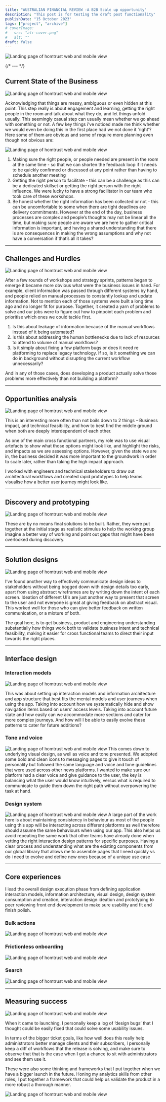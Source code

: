 ```yaml
---
title: "AUSTRALIAN FINANCIAL REVIEW -A B2B Scale up opportunity"
description: "This post is for testing the draft post functionality"
publishDate: "15 October 2023"
tags: ["project", "archive"]
# coverImage:
#   src: "afr-cover.png"
#   alt: ""
draft: false
---
```


![Landing page of homtrust web and mobile view](./afr-cover.png)

{/* --- */}

## Current State of the Business

![Landing page of homtrust web and mobile view](./afr-blueprint.png)

Acknowledging that things are messy, ambiguous or even hidden at this point. This step really is about engagement and learning, getting the right people in the room and talk about what they do, and let things unfold usually. This seemingly casual step can usually mean whether we go ahead with something or not. A few key things i’ve noticed made me think whether we would even be doing this in the first place had we not done it ‘right’? Here some of them are obvious and some of require more planning even though not obvious are:

![Landing page of homtrust web and mobile view](./afr-research.png)

1. Making sure the right people, or people needed are present in the room at the same time - so that we can shorten the feedback loop if it needs to be quickly confirmed or discussed at any point rather than having to schedule another meeting
2. Getting the right person to facilitate - this can be a challenge as this can be a dedicated skillset or getting the right person with the right influence. We were lucky to have a strong facilitator in our team who took care of these workshops.
3. Be honest whether the right information has been collected or not - this can be uncomfortable to some when there are tight deadlines are delivery commitments. However at the end of the day, business processes are complex and people’s thoughts may not be linear all the time, but making sure people are aware we are here to gather critical information is important, and having a shared understanding that there is are consequences in making the wrong assumptions and why not have a conversation if that’s all it takes?

---

## Challenges and Hurdles

![Landing page of homtrust web and mobile view](./afr-problems.png)

After a few rounds of workshops and strategy sprints, patterns began to emerge it became more obvious what were the business issues in hand. For example, client information was passed through different systems by hand, and people relied on manual processes to constantly lookup and update information. Not to mention each of those systems were built a long time ago and no longer fit for purpose. Together, it created a yarn of problems to solve and our jobs were to figure out how to pinpoint each problem and prioritise which ones we could tackle first.

1. Is this about leakage of information because of the manual workflows instead of it being automated?
2. Is this about addressing the human bottlenecks due to lack of resources to attend to volume of manual workflows?
3. Is it simply about fixing a few platform bugs or does it need re platforming to replace legacy technology. If so, is it something we can do in background without disrupting the current workflow unnecessarily?

And in any of those cases, does developing a product actually solve those problems more effectively than not building a platform?

---

## Opportunities analysis

![Landing page of homtrust web and mobile view](./afr-opportunities.png)

This is an interesting more often than not boils down to 2 things – Business impact, and technical feasibility, and how to best find the middle ground when both are deeply interdependent of each other.

As one of the main cross functional partners, my role was to use visual artefacts to show what those options might look like, and highlight the risks, and impacts as we are assessing options. However, given the state we are in, the business decided it was more important to the groundwork in order to scale later, rather than taking the high impact approach.

I worked with engineers and technical stakeholders to draw out architectural workflows and created rapid prototypes to help teams visualise how a better user journey might look like.

---

## Discovery and prototyping

![Landing page of homtrust web and mobile view](./afr-prototype.png)

These are by no means final solutions to be built. Rather, they were put together at the initial stage as realistic stimulus to help the working group imagine a better way of working and point out gaps that might have been overlooked during discovery.

---

## Solution designs

![Landing page of homtrust web and mobile view](./afr-whiteboarding.png)

I’ve found another way to effectively communicate design ideas to stakeholders without being bogged down with design details too early, apart from using abstract wireframes are by writing down the intent of each screen. Ideation of different UI’s are just another way to present that screen to the user and not everyone is great at giving feedback on abstract visual. This worked well for those who can give better feedback on written communication, or a mixture of both.

The goal here, is to get business, product and engineering understanding substantially how things work both to validate business intent and technical feasibility, making it easier for cross functional teams to direct their input towards the right places.

---

## Interface design

### Interaction models

![Landing page of homtrust web and mobile view](./afr-designdocs.png)

This was about setting up interaction models and information architecture and app structure that best fits the mental models and user journeys when using the app. Taking into account how we systematically hide and show navigation items based on users’ access levels. Taking into account future state and how easily can we accommodate more sections and cater for more complex journeys. And how will I be able to easily evolve these patterns to cater for future additions?

### Tone and voice

![Landing page of homtrust web and mobile view](./afr-themed.png)
This comes down to underlying visual design, as well as voice and tone presented. We adopted some bold and clean icons to messaging pages to give it touch of personality but followed the same language and voice and tone guidelines that were used across other news platforms.
I wanted to make sure our platform had a clear voice and give guidance to the user, the key is balancing what the user would know intuitively, versus what is required to communicate to guide them down the right path without overpowering the task at hand.

### Design system

![Landing page of homtrust web and mobile view](./afr-components.png)
‍A large part of the work here is about maintaining consistency in behaviour as most of the people using this app will be interacting across different platforms as well therefore should assume the same behaviours when using our app. This also helps us avoid repeating the same work that other teams have already done when vetting the right interaction design patterns for specific purposes. Having a clear process and understanding what are the existing components from our global library that allows me to assemble pages that I need quickly vs do i need to evolve and define new ones because of a unique use case

---

## Core experiences

I lead the overall design execution phase from defining application interaction models, information architecture, visual design, design system consumption and creation, interaction design ideation and prototyping to peer reviewing front end development to make sure usability and fit and finish polish.

### Bulk actions

![Landing page of homtrust web and mobile view](./afr-gif-bulkactions.gif)

### Frictionless onboarding

![Landing page of homtrust web and mobile view](./afr-gif-newaccount.gif)

### Search

![Landing page of homtrust web and mobile view](./afr-gif-search.gif)

---

## Measuring success

![Landing page of homtrust web and mobile view](./afr-validation.png)

When it came to launching, I personally keep a log of ‘design bugs’ that I thought could be easily fixed that could solve some usability issues.

In terms of the bigger ticket goals, like how well does this really help administrators better manage clients and their subscribers, I personally keep a diff of workflows that the release is solving, and make sure to observe that that is the case when I get a chance to sit with administrators and see them use it.

These were also some thinking and frameworks that I put together when we have a bigger launch in the future. Honing my analytics skills from other roles, I put together a framework that could help us validate the product in a more robust a thorough manner.

![Landing page of homtrust web and mobile view](./afr-results.png)
